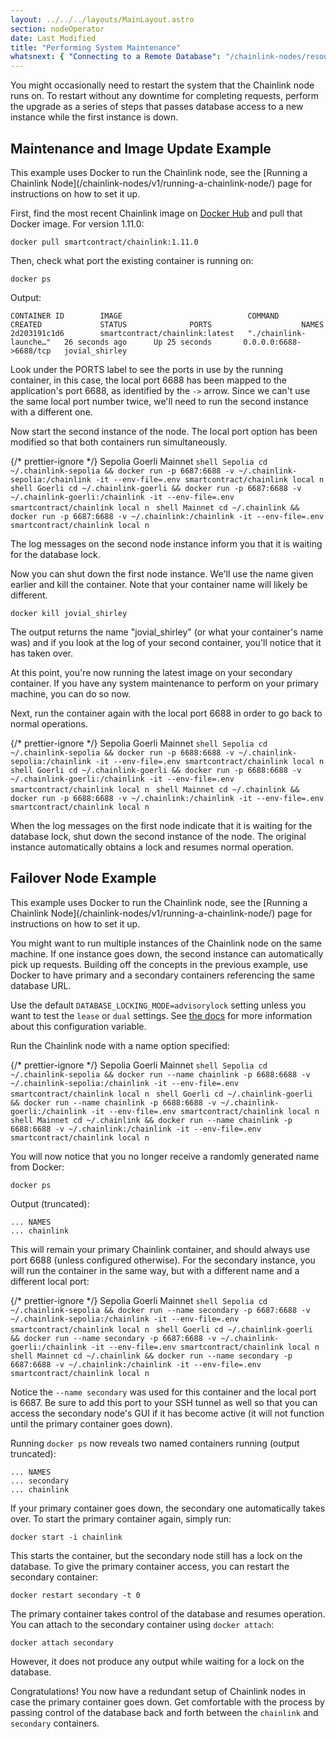 ```yaml
---
layout: ../../../layouts/MainLayout.astro
section: nodeOperator
date: Last Modified
title: "Performing System Maintenance"
whatsnext: { "Connecting to a Remote Database": "/chainlink-nodes/resources/connecting-to-a-remote-database/" }
---
```



You might occasionally need to restart the system that the Chainlink node runs on. To restart without any downtime for completing requests, perform the upgrade as a series of steps that passes database access to a new instance while the first instance is down.

## Maintenance and Image Update Example

<Aside type="note" title="Docker">
  This example uses Docker to run the Chainlink node, see the [Running a Chainlink
  Node](/chainlink-nodes/v1/running-a-chainlink-node/) page for instructions on how to set it up.
</Aside>

First, find the most recent Chainlink image on [Docker Hub](https://hub.docker.com/r/smartcontract/chainlink/) and pull that Docker image. For version 1.11.0:

```shell
docker pull smartcontract/chainlink:1.11.0
```

Then, check what port the existing container is running on:

```shell
docker ps
```

Output:

```
CONTAINER ID        IMAGE                            COMMAND                  CREATED             STATUS              PORTS                    NAMES
2d203191c1d6        smartcontract/chainlink:latest   "./chainlink-launche…"   26 seconds ago      Up 25 seconds       0.0.0.0:6688->6688/tcp   jovial_shirley
```

Look under the PORTS label to see the ports in use by the running container, in this case, the local port 6688 has been mapped to the application's port 6688, as identified by the `->` arrow. Since we can't use the same local port number twice, we'll need to run the second instance with a different one.

Now start the second instance of the node. The local port option has been modified so that both containers run simultaneously.

{/* prettier-ignore */}
<Tabs client:visible>
  <Fragment slot="tab.1">
  Sepolia
  </Fragment>
  <Fragment slot="tab.2">
  Goerli
  </Fragment>
  <Fragment slot="tab.3">
  Mainnet
  </Fragment>
  <Fragment slot="panel.1">
    ```shell Sepolia
    cd ~/.chainlink-sepolia && docker run -p 6687:6688 -v ~/.chainlink-sepolia:/chainlink -it
    --env-file=.env smartcontract/chainlink local n
    ```
  </Fragment>
  <Fragment slot="panel.2">
    ```shell Goerli
    cd ~/.chainlink-goerli && docker run -p 6687:6688 -v ~/.chainlink-goerli:/chainlink -it
    --env-file=.env smartcontract/chainlink local n
    ```
  </Fragment>
  <Fragment slot="panel.3">
    ```shell Mainnet
    cd ~/.chainlink && docker run -p 6687:6688 -v ~/.chainlink:/chainlink -it --env-file=.env
    smartcontract/chainlink local n
    ```
  </Fragment>
</Tabs>

The log messages on the second node instance inform you that it is waiting for the database lock.

Now you can shut down the first node instance. We'll use the name given earlier and kill the container. Note that your container name will likely be different.

```shell
docker kill jovial_shirley
```

The output returns the name "jovial_shirley" (or what your container's name was) and if you look at the log of your second container, you'll notice that it has taken over.

At this point, you're now running the latest image on your secondary container. If you have any system maintenance to perform on your primary machine, you can do so now.

Next, run the container again with the local port 6688 in order to go back to normal operations.

{/* prettier-ignore */}
<Tabs client:visible>
  <Fragment slot="tab.1">
  Sepolia
  </Fragment>
  <Fragment slot="tab.2">
  Goerli
  </Fragment>
  <Fragment slot="tab.3">
  Mainnet
  </Fragment>
  <Fragment slot="panel.1">
    ```shell Sepolia
    cd ~/.chainlink-sepolia && docker run -p 6688:6688 -v ~/.chainlink-sepolia:/chainlink -it
    --env-file=.env smartcontract/chainlink local n
    ```
  </Fragment>
  <Fragment slot="panel.2">
    ```shell Goerli
    cd ~/.chainlink-goerli && docker run -p 6688:6688 -v ~/.chainlink-goerli:/chainlink -it
    --env-file=.env smartcontract/chainlink local n
    ```
  </Fragment>
  <Fragment slot="panel.3">
    ```shell Mainnet
    cd ~/.chainlink && docker run -p 6688:6688 -v ~/.chainlink:/chainlink -it --env-file=.env
    smartcontract/chainlink local n
    ```
  </Fragment>
</Tabs>

When the log messages on the first node indicate that it is waiting for the database lock, shut down the second instance of the node. The original instance automatically obtains a lock and resumes normal operation.

## Failover Node Example

<Aside type="note" title="Docker">
  This example uses Docker to run the Chainlink node, see the [Running a Chainlink
  Node](/chainlink-nodes/v1/running-a-chainlink-node/) page for instructions on how to set it up.
</Aside>

You might want to run multiple instances of the Chainlink node on the same machine. If one instance goes down, the second instance can automatically pick up requests. Building off the concepts in the previous example, use Docker to have primary and a secondary containers referencing the same database URL.

Use the default `DATABASE_LOCKING_MODE=advisorylock` setting unless you want to test the `lease` or `dual` settings. See [the docs](/chainlink-nodes/v1/configuration/#database_locking_mode) for more information about this configuration variable.

Run the Chainlink node with a name option specified:

{/* prettier-ignore */}
<Tabs client:visible>
  <Fragment slot="tab.1">
  Sepolia
  </Fragment>
  <Fragment slot="tab.2">
  Goerli
  </Fragment>
  <Fragment slot="tab.3">
  Mainnet
  </Fragment>
  <Fragment slot="panel.1">
    ```shell Sepolia
    cd ~/.chainlink-sepolia && docker run --name chainlink -p 6688:6688 -v
    ~/.chainlink-sepolia:/chainlink -it --env-file=.env smartcontract/chainlink local n
    ```
  </Fragment>
  <Fragment slot="panel.2">
    ```shell Goerli
    cd ~/.chainlink-goerli && docker run --name chainlink -p 6688:6688 -v ~/.chainlink-goerli:/chainlink
    -it --env-file=.env smartcontract/chainlink local n
    ```
  </Fragment>
  <Fragment slot="panel.3">
    ```shell Mainnet
    cd ~/.chainlink && docker run --name chainlink -p 6688:6688 -v ~/.chainlink:/chainlink -it
    --env-file=.env smartcontract/chainlink local n
    ```
  </Fragment>
</Tabs>

You will now notice that you no longer receive a randomly generated name from Docker:

```shell
docker ps
```

Output (truncated):

```
... NAMES
... chainlink
```

This will remain your primary Chainlink container, and should always use port 6688 (unless configured otherwise). For the secondary instance, you will run the container in the same way, but with a different name and a different local port:

{/* prettier-ignore */}
<Tabs client:visible>
  <Fragment slot="tab.1">
  Sepolia
  </Fragment>
  <Fragment slot="tab.2">
  Goerli
  </Fragment>
  <Fragment slot="tab.3">
  Mainnet
  </Fragment>
  <Fragment slot="panel.1">
    ```shell Sepolia
    cd ~/.chainlink-sepolia && docker run --name secondary -p 6687:6688 -v
    ~/.chainlink-sepolia:/chainlink -it --env-file=.env smartcontract/chainlink local n
    ```
  </Fragment>
  <Fragment slot="panel.2">
    ```shell Goerli
    cd ~/.chainlink-goerli && docker run --name secondary -p 6687:6688 -v ~/.chainlink-goerli:/chainlink
    -it --env-file=.env smartcontract/chainlink local n
    ```
  </Fragment>
  <Fragment slot="panel.3">
    ```shell Mainnet
    cd ~/.chainlink && docker run --name secondary -p 6687:6688 -v ~/.chainlink:/chainlink -it
    --env-file=.env smartcontract/chainlink local n
    ```
  </Fragment>
</Tabs>

Notice the `--name secondary` was used for this container and the local port is 6687. Be sure to add this port to your SSH tunnel as well so that you can access the secondary node's GUI if it has become active (it will not function until the primary container goes down).

Running `docker ps` now reveals two named containers running (output truncated):

```
... NAMES
... secondary
... chainlink
```

If your primary container goes down, the secondary one automatically takes over. To start the primary container again, simply run:

```shell
docker start -i chainlink
```

This starts the container, but the secondary node still has a lock on the database. To give the primary container access, you can restart the secondary container:

```shell
docker restart secondary -t 0
```

The primary container takes control of the database and resumes operation. You can attach to the secondary container using `docker attach`:

```shell
docker attach secondary
```

However, it does not produce any output while waiting for a lock on the database.

Congratulations! You now have a redundant setup of Chainlink nodes in case the primary container goes down. Get comfortable with the process by passing control of the database back and forth between the `chainlink` and `secondary` containers.
